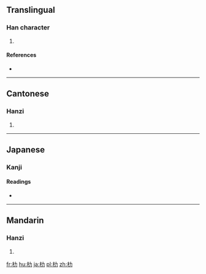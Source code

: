 ==Translingual==

===Han character===
{{Han char|rn=75|rad=木|as=02|sn=6|four=4492<sub>7</sub>|canj=木大尸 (DKS)|ids=⿰[[木]][[力]]}}

# {{defn|Han|sort=木02}}

====References====
* {{Han ref|kx=0510.100|dkj=14433|dj=0894.080|hdz=21156.060|uh=6738|ud=26424|bh=C9F1|bd=51697}}

----

==Cantonese==

===Hanzi===
{{yue-hanzi|jyut=[[lak6]], [[lik6]]}}

# {{defn|lang=yue|sort=木02}}

----

==Japanese==

===Kanji===
{{ja-kanji|rs=木02|grade=9}}

====Readings====
* {{ja-readings|on=[[りょく]] (ryoku)
|kun=[[おうご]] (ougo)
}}

----

==Mandarin==

===Hanzi===
{{cmn-hanzi|pin=[[lì]] ([[li4]]), [[lè]] ([[le4]])|wg=li<sup>4</sup>}}

# {{defn|lang=cmn|sort=木02}}

[[fr:朸]]
[[hu:朸]]
[[ja:朸]]
[[pl:朸]]
[[zh:朸]]